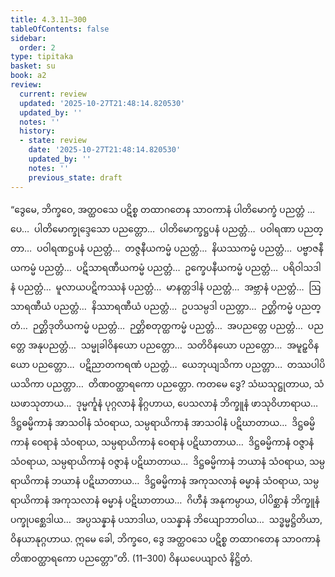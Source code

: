 ```yaml
---
title: 4.3.11–300
tableOfContents: false
sidebar:
  order: 2
type: tipitaka
basket: su
book: a2
review:
  current: review
  updated: '2025-10-27T21:48:14.820530'
  updated_by: ''
  notes: ''
  history:
  - state: review
    date: '2025-10-27T21:48:14.820530'
    updated_by: ''
    notes: ''
    previous_state: draft
---
```



<ReviewStatus review={frontmatter.review} showDetails={true} />

<HypothesisAnnotation frontmatter={frontmatter} />

<DynamicBreadcrumb />

<Division number="202–230" book="a2" e="ch" v="15">

<Paragraph number="290" book="a2">
“ဒွေမေ, ဘိက္ခဝေ, အတ္ထဝသေ ပဋိစ္စ တထာဂတေန သာဝကာနံ ပါတိမောက္ခံ ပညတ္တံ …ပေ…  ပါတိမောက္ခုဒ္ဒေသော ပညတ္တော…  ပါတိမောက္ခဋ္ဌပနံ ပညတ္တံ…  ပဝါရဏာ ပညတ္တာ…  ပဝါရဏဋ္ဌပနံ ပညတ္တံ…  တဇ္ဇနီယကမ္မံ ပညတ္တံ…  နိယဿကမ္မံ ပညတ္တံ…  ပဗ္ဗာဇနီယကမ္မံ ပညတ္တံ…  ပဋိသာရဏီယကမ္မံ ပညတ္တံ…  ဥက္ခေပနီယကမ္မံ ပညတ္တံ…  ပရိဝါသဒါနံ ပညတ္တံ…  မူလာယပဋိကဿနံ ပညတ္တံ…  မာနတ္တဒါနံ ပညတ္တံ…  အဗ္ဘာနံ ပညတ္တံ…  ဩသာရဏီယံ ပညတ္တံ…  နိဿာရဏီယံ ပညတ္တံ…  ဥပသမ္ပဒါ ပညတ္တာ…  ဉတ္တိကမ္မံ ပညတ္တံ…  ဉတ္တိဒုတိယကမ္မံ ပညတ္တံ…  ဉတ္တိစတုတ္ထကမ္မံ ပညတ္တံ…  အပညတ္တေ ပညတ္တံ…  ပညတ္တေ အနုပညတ္တံ…  သမ္မုခါဝိနယော ပညတ္တော…  သတိဝိနယော ပညတ္တော…  အမူဠှဝိနယော ပညတ္တော…  ပဋိညာတကရဏံ ပညတ္တံ…  ယေဘုယျသိကာ ပညတ္တာ…  တဿပါပိယသိကာ ပညတ္တာ…  တိဏဝတ္ထာရကော ပညတ္တော. ကတမေ ဒွေ? သံဃသုဋ္ဌုတာယ, သံဃဖာသုတာယ…  ဒုမ္မင်္ကူနံ ပုဂ္ဂလာနံ နိဂ္ဂဟာယ, ပေသလာနံ ဘိက္ခူနံ ဖာသုဝိဟာရာယ…  ဒိဋ္ဌဓမ္မိကာနံ အာသဝါနံ သံဝရာယ, သမ္ပရာယိကာနံ အာသဝါနံ ပဋိဃာတာယ…  ဒိဋ္ဌဓမ္မိကာနံ ဝေရာနံ သံဝရာယ, သမ္ပရာယိကာနံ ဝေရာနံ ပဋိဃာတာယ…  ဒိဋ္ဌဓမ္မိကာနံ ဝဇ္ဇာနံ သံဝရာယ, သမ္ပရာယိကာနံ ဝဇ္ဇာနံ ပဋိဃာတာယ…  ဒိဋ္ဌဓမ္မိကာနံ ဘယာနံ သံဝရာယ, သမ္ပရာယိကာနံ ဘယာနံ ပဋိဃာတာယ…  ဒိဋ္ဌဓမ္မိကာနံ အကုသလာနံ ဓမ္မာနံ သံဝရာယ, သမ္ပရာယိကာနံ အကုသလာနံ ဓမ္မာနံ ပဋိဃာတာယ…  ဂိဟီနံ အနုကမ္ပာယ, ပါပိစ္ဆာနံ ဘိက္ခူနံ ပက္ခုပစ္ဆေဒါယ…  အပ္ပသန္နာနံ ပသာဒါယ, ပသန္နာနံ ဘိယျောဘာဝါယ…  သဒ္ဓမ္မဋ္ဌိတိယာ, ဝိနယာနုဂ္ဂဟာယ. ဣမေ ခေါ, ဘိက္ခဝေ, ဒွေ အတ္ထဝသေ ပဋိစ္စ တထာဂတေန သာဝကာနံ တိဏဝတ္ထာရကော ပညတ္တော”တိ. (11–300)

</Paragraph>
</Division>

<Paragraph number="291" type="center" book="a2">
ဝိနယပေယျာလံ နိဋ္ဌိတံ.
</Paragraph>